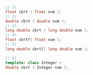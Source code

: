 ```cpp
// 1)
float cbrt ( float num );
// 2)
double cbrt ( double num );
// 3)
long double cbrt ( long double num );
// 4)
float cbrtf( float num );
// 5)
long double cbrtl( long double num );
```
```cpp title="Additional Overloads"
// 6)
template< class Integer >
double cbrt ( Integer num );
```